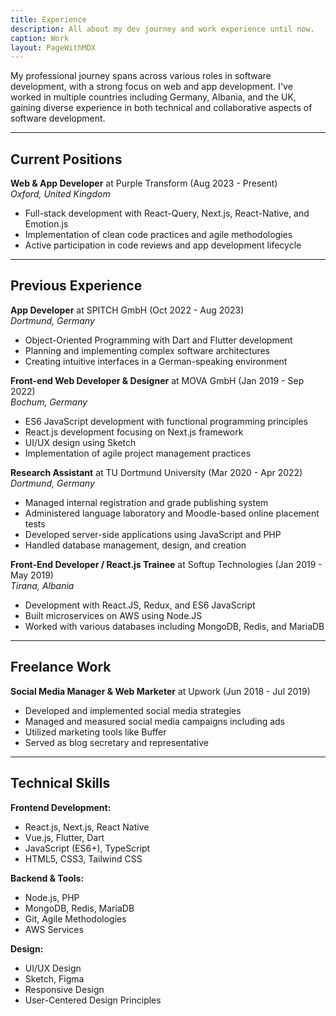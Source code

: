 ```yaml
---
title: Experience
description: All about my dev journey and work experience until now.
caption: Work
layout: PageWithMDX
---
```


My professional journey spans across various roles in software development, with a strong focus on web and app development. I've worked in multiple countries including Germany, Albania, and the UK, gaining diverse experience in both technical and collaborative aspects of software development.

---

## Current Positions

**Web & App Developer** at Purple Transform (Aug 2023 - Present)  
_Oxford, United Kingdom_

- Full-stack development with React-Query, Next.js, React-Native, and Emotion.js
- Implementation of clean code practices and agile methodologies
- Active participation in code reviews and app development lifecycle

---

## Previous Experience

**App Developer** at SPITCH GmbH (Oct 2022 - Aug 2023)  
_Dortmund, Germany_

- Object-Oriented Programming with Dart and Flutter development
- Planning and implementing complex software architectures
- Creating intuitive interfaces in a German-speaking environment

**Front-end Web Developer & Designer** at MOVA GmbH (Jan 2019 - Sep 2022)  
_Bochum, Germany_

- ES6 JavaScript development with functional programming principles
- React.js development focusing on Next.js framework
- UI/UX design using Sketch
- Implementation of agile project management practices

**Research Assistant** at TU Dortmund University (Mar 2020 - Apr 2022)  
_Dortmund, Germany_

- Managed internal registration and grade publishing system
- Administered language laboratory and Moodle-based online placement tests
- Developed server-side applications using JavaScript and PHP
- Handled database management, design, and creation

**Front-End Developer / React.js Trainee** at Softup Technologies (Jan 2019 - May 2019)  
_Tirana, Albania_

- Development with React.JS, Redux, and ES6 JavaScript
- Built microservices on AWS using Node.JS
- Worked with various databases including MongoDB, Redis, and MariaDB

---

## Freelance Work

**Social Media Manager & Web Marketer** at Upwork (Jun 2018 - Jul 2019)

- Developed and implemented social media strategies
- Managed and measured social media campaigns including ads
- Utilized marketing tools like Buffer
- Served as blog secretary and representative

---

## Technical Skills

**Frontend Development:**

- React.js, Next.js, React Native
- Vue.js, Flutter, Dart
- JavaScript (ES6+), TypeScript
- HTML5, CSS3, Tailwind CSS

**Backend & Tools:**

- Node.js, PHP
- MongoDB, Redis, MariaDB
- Git, Agile Methodologies
- AWS Services

**Design:**

- UI/UX Design
- Sketch, Figma
- Responsive Design
- User-Centered Design Principles
